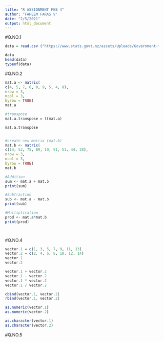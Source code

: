 ```yaml
---
title: "R ASSIGNMENT FEB 4"
author: "FAHEEM FARAS V"
date: "2/5/2021"
output: html_document
---
```


#Q.NO.1

```r

data = read.csv ("https://www.stats.govt.nz/assets/Uploads/Government-finance-statistics-general-government/Government-finance-statistics-general-government-Year-ended-June-2020/Download-data/government-finance-statistics-general-government-year-ended-june-2020-csv.csv",sep = ",", na.strings = "NA", strip.white = TRUE, stringsAsFactors = FALSE)

data
head(data)
typeof(data)
```
#Q.NO.2

```r
mat.a <- matrix(
c(4, 5, 7, 8, 0, 9, 5, 4, 8),
nrow = 3,
ncol = 3,
byrow = TRUE)
mat.a

#transpose
mat.a.transpose = t(mat.a)

mat.a.transpose


#create new matrix (mat.b)
mat.b <- matrix(
c(14, 52, 75, 89, 10, 91, 51, 44, 28),
nrow = 3,
ncol = 3,
byrow = TRUE)
mat.b

#Addition
sum <- mat.a + mat.b
print(sum)

#Subtraction
sub <- mat.a - mat.b
print(sub)

#Multiplication
prod <- mat.a*mat.b
print(prod)

  
```
#Q.NO.4

```r
vector.1 = c(1, 3, 5, 7, 9, 11, 13)
vector.2 = c(2, 4, 6, 8, 10, 12, 14)
vector.1
vector.2

vector.1 + vector.2
vector.1 - vector.2
vector.1 * vector.2
vector.1 / vector.2

cbind(vector.1, vector.2)
rbind(vector.1, vector.2)

as.numeric(vector.1)
as.numeric(vector.2)

as.character(vector.1)
as.character(vector.2)
```

#Q.NO.5

```r


```

